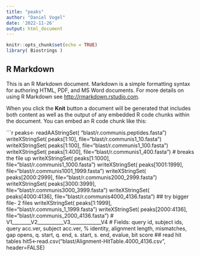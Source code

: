 ```yaml
---
title: "peaks"
author: "Daniel Vogel"
date: '2022-11-26'
output: html_document
---
```


```r
knitr::opts_chunk$set(echo = TRUE)
library( Biostrings )
```

## R Markdown

This is an R Markdown document. Markdown is a simple formatting syntax for authoring HTML, PDF, and MS Word documents. For more details on using R Markdown see <http://rmarkdown.rstudio.com>.

When you click the **Knit** button a document will be generated that includes both content as well as the output of any embedded R code chunks within the document. You can embed an R code chunk like this:

```r
peaks<- readAAStringSet( "blast/r.communis.peptides.fasta")
writeXStringSet( peaks[1:10], file="blast/r.communis1_10.fasta")
writeXStringSet( peaks[1:100], file="blast/r.communis1_100.fasta")
writeXStringSet( peaks[1:400], file="blast/r.communis1_400.fasta")
# breaks the file up
writeXStringSet( peaks[1:1000], file="blast/r.communis1_1000.fasta")
writeXStringSet( peaks[1001:1999], file="blast/r.communis1001_1999.fasta")
writeXStringSet( peaks[2000:2999], file="blast/r.communis2000_2999.fasta")
writeXStringSet( peaks[3000:3999], file="blast/r.communis3000_3999.fasta")
writeXStringSet( peaks[4000:4136], file="blast/r.communis4000_4136.fasta")
## try bigger file- 2 files
writeXStringSet( peaks[1:1999], file="blast/r.communis_1_1999.fasta")
writeXStringSet( peaks[2000:4136], file="blast/r.communis_2000_4136.fasta")
#         V1________V2___________V3_____________V4
# Fields: query id, subject ids, query acc.ver, subject acc.ver, % identity, alignment length, mismatches, gap opens, q. start, q. end, s. start, s. end, evalue, bit score
## read hit tables
hit5<-read.csv("blast/Alignment-HitTable.4000_4136.csv", header=FALSE)



